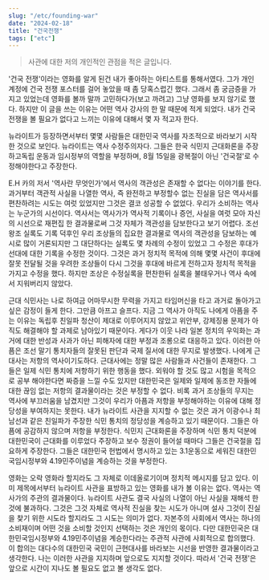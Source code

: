 ```yaml
---
slug: "/etc/founding-war"
date: "2024-02-18"
title: "건국전쟁"
tags: ["etc"]
---
```


> 사관에 대한 저의 개인적인 관점을 적은 글입니다.

'건국 전쟁'이라는 영화를 알게 된건 내가 좋아하는 아티스트를 통해서였다. 그가 개인 계정에
건국 전쟁 포스터를 걸어 놓았을 때 좀 당혹스럽긴 했다. 그래서 좀 궁금증을 가지고 있었는데
영화를 볼까 말까 고민하다가(보고 까려고) 그냥 영화를 보지 않기로 했다. 하지만 이 글을 쓰는 이유는
어떤 역사 강사의 한 말 때문에 적게 되었다. 내가 건국전쟁을 볼 필요가 없다고 느끼는 이유에 대해서 몇 자 적고자 한다.

뉴라이트가 등장하면서부터 몇몇 사람들은 대한민국 역사를 자조적으로 바라보기 시작한 것으로 보인다.
뉴라이트는 역사 수정주의자다. 그들은 한국 식민지 근대화론을 주장하고독립 운동과 임시정부의 역할을 부정하며,
8월 15일을 광복절이 아닌 '건국절'로 수정해야한다고 주장한다.

E.H 카의 저서 '역사란 무엇인가'에서 역사의 객관성은 존재할 수 없다는 이야기를 한다.
과거부터 객관적 사실을 나열한 역사, 즉 완전하고 부정할수 없는 진실을 담은 역사서를 편찬하려는 시도는 여럿 있었지만
그것은 결코 성공할 수 없었다. 우리가 소비하는 역사는 누군가의 시선이다. 역사서는 역사가가 역사적 기록이나 증언, 사실을 여럿 모아
자신의 시선으로 재편집 한 결과물로써 그것 자체가 객관성을 담보한다고 보기 어렵다.
조선 왕조 실록도 기록 덕후인 우리 조상들의 집요한 결과물로 역사의 객관성을 담보하는 예시로 많이 거론되지만 그 대단하다는 실록도 몇 차례의 수정이 있었고
그 수정은 후대가 선대에 대한 기록을 수정한 것이다. 그것은 과거 정치적 목적에 의해 몇몇 사건이 후대에 잘못 전달될 것을 우려한
조상들이 다시 그것을 후대에 바르게 전하고자 정치적 목적을 가지고 수정을 했다.
하지만 조상은 수정실록을 편찬한뒤 실록을 불태우거나 역사 속에서 지워버리지 않았다.

근대 식민사는 나로 하여금 어마무시한 무력을 가지고 타임머신을 타고 과거로 돌아가고 싶은 감정이 들게 한다. 그만큼 아프고 슬프다.
지금 그 역사가 아직도 나에게 아픔을 주는 이유는 독립후 친일파 청산이 제대로 이루어지지 않았고 위안부, 강제징용 문제가 아직도 해결해야 할 과제로 남아있기 때문이다.
게다가 이웃 나라 일본 정치의 우익화는 과거에 대한 반성과 사과가 아닌 피해자에 대한 부정과 조롱으로 대응하고 있다.
이러한 아픔은 조선 말기 통치자들의 잘못된 판단과 국제 질서에 대한 무지로 발생했다. 나에게 근대사는 저항의 역사이기도하다. 근대사에는 정말 많은 사람들과 사건들이 존재한다. 그들은 일제 식민 통치에 저항하기 위한 행동을 했다.
외워야 할 것도 많고 시험을 목적으로 공부 해야한다면 짜증을 느낄 수도 있지만 대한민국은 일제와 일제에 동조한 자들에 대한 끊임 없는 저항의 결과물이라는 것은 부정할 수 없다.
비록 과거 조상들의 무지는 역사에 부끄러움을 남겼지만 그것이 우리가 아픔과 저항을 부정해야하는 이유에 대해 정당성을 부여하지는 못한다. 내가 뉴라이트 사관을 지지할 수 없는 것은 과거 이광수나 최남선과 같은 친일파가 주장한 식민 통치의 정당성을 계승하고 있기 때문이다.
그들은 아픔에 공감하지 않으며 저항을 부정한다. 식민지 근대화론을 주장하며 식민 통치 덕분에 대한민국이 근대화를 이루었다 주장하고 보수 정권이 들어설 때마다 그들은 건국절을 집요하게 주장한다.
그들은 대한민국 헌법에서 명시하고 있는 3.1운동으로 세워진 대한민국임시정부와 4.19민주이념을 계승하는 것을 부정한다.

영화는 오락 영화라 할지라도 그 자체로 이데올로기이며 정치적 메시지를 담고 있다.
이미 제목에서부터 뉴라이트 사관을 표방하고 있는 영화를 내가 볼 이유는 없다. 역사는 역사가의 주관의 결과물이다.
뉴라이트 사관도 결국 사실의 나열이 아닌 사실을 재해석 한 것에 불과하다. 그것은 그것 자체로 역사적 진실을 찾는 시도가 아니며 설사 그것이 진실을 찾기 위한 시도라 할지라도
그 시도는 의미가 없다. 자본주의 사회에서 역사는 하나의 소비재이며 어떤 것을 소비할 것인지 선택하는 것은 개인의 몫이다.
다만 대한민국은 대한민국임시정부와 4.19민주이념을 계승한다라는 주관적 사관에 사회적으로 합의했다. 이 합의는 대다수의 대한민국 국민이 근현대사를 바라보는 시선을 반영한 결과물이라고 생각한다.
나는 이러한 사관을 지지하며 앞으로도 지지할 것이다. 따라서 '건국 전쟁'은 앞으로 시간이 지나도 볼 필요도 없고 볼 생각도 없다.
